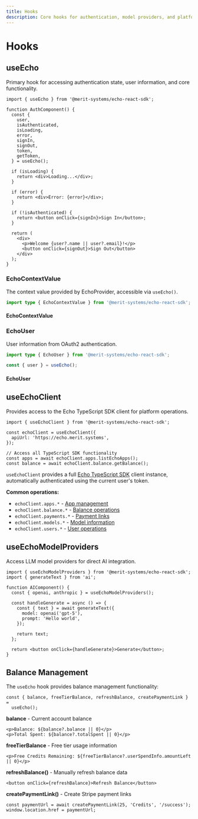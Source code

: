 ```yaml
---
title: Hooks
description: Core hooks for authentication, model providers, and platform integration
---
```


# Hooks

## useEcho

Primary hook for accessing authentication state, user information, and core functionality.

```tsx
import { useEcho } from '@merit-systems/echo-react-sdk';

function AuthComponent() {
  const {
    user,
    isAuthenticated,
    isLoading,
    error,
    signIn,
    signOut,
    token,
    getToken,
  } = useEcho();

  if (isLoading) {
    return <div>Loading...</div>;
  }

  if (error) {
    return <div>Error: {error}</div>;
  }

  if (!isAuthenticated) {
    return <button onClick={signIn}>Sign In</button>;
  }

  return (
    <div>
      <p>Welcome {user?.name || user?.email}!</p>
      <button onClick={signOut}>Sign Out</button>
    </div>
  );
}
```

### EchoContextValue

The context value provided by EchoProvider, accessible via `useEcho()`.

```typescript
import type { EchoContextValue } from '@merit-systems/echo-react-sdk';
```

#### EchoContextValue

<AutoTypeTable
  path="../../sdk/react/src/context.ts"
  name="EchoContextValue"
/>

### EchoUser

User information from OAuth2 authentication.

```typescript
import type { EchoUser } from '@merit-systems/echo-react-sdk';

const { user } = useEcho();
```

#### EchoUser

<AutoTypeTable path="../../sdk/react/src/types/index.ts" name="EchoUser" />

## useEchoClient

Provides access to the Echo TypeScript SDK client for platform operations.

```tsx
import { useEchoClient } from '@merit-systems/echo-react-sdk';

const echoClient = useEchoClient({
  apiUrl: 'https://echo.merit.systems',
});

// Access all TypeScript SDK functionality
const apps = await echoClient.apps.listEchoApps();
const balance = await echoClient.balance.getBalance();
```

`useEchoClient` provides a full [Echo TypeScript SDK](/docs/typescript-sdk) client instance, automatically authenticated using the current user's token.

**Common operations:**

- `echoClient.apps.*` - [App management](/docs/typescript-sdk#clientapps---app-management)
- `echoClient.balance.*` - [Balance operations](/docs/typescript-sdk#clientbalance---balance-management)
- `echoClient.payments.*` - [Payment links](/docs/typescript-sdk#clientpayments---payment-management)
- `echoClient.models.*` - [Model information](/docs/typescript-sdk#clientmodels---model-information)
- `echoClient.users.*` - [User operations](/docs/typescript-sdk#clientusers---user-management)

## useEchoModelProviders

Access LLM model providers for direct AI integration.

```tsx
import { useEchoModelProviders } from '@merit-systems/echo-react-sdk';
import { generateText } from 'ai';

function AIComponent() {
  const { openai, anthropic } = useEchoModelProviders();

  const handleGenerate = async () => {
    const { text } = await generateText({
      model: openai('gpt-5'),
      prompt: 'Hello world',
    });

    return text;
  };

  return <button onClick={handleGenerate}>Generate</button>;
}
```

## Balance Management

The `useEcho` hook provides balance management functionality:

```tsx
const { balance, freeTierBalance, refreshBalance, createPaymentLink } =
  useEcho();
```

**balance** - Current account balance

```tsx
<p>Balance: ${balance?.balance || 0}</p>
<p>Total Spent: ${balance?.totalSpent || 0}</p>
```

**freeTierBalance** - Free tier usage information

```tsx
<p>Free Credits Remaining: ${freeTierBalance?.userSpendInfo.amountLeft || 0}</p>
```

**refreshBalance()** - Manually refresh balance data

```tsx
<button onClick={refreshBalance}>Refresh Balance</button>
```

**createPaymentLink()** - Create Stripe payment links

```tsx
const paymentUrl = await createPaymentLink(25, 'Credits', '/success');
window.location.href = paymentUrl;
```
